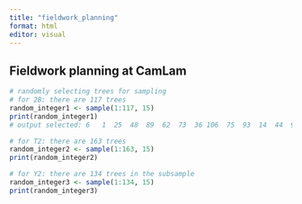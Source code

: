 ```yaml
---
title: "fieldwork_planning"
format: html
editor: visual
---
```


## Fieldwork planning at CamLam

```r
# randomly selecting trees for sampling
# for 2B: there are 117 trees
random_integer1 <- sample(1:117, 15)
print(random_integer1)
# output selected: 6   1  25  48  89  62  73  36 106  75  93  14  44  96  65

# for T2: there are 163 trees
random_integer2 <- sample(1:163, 15)
print(random_integer2)

# for Y2: there are 134 trees in the subsample
random_integer3 <- sample(1:134, 15)
print(random_integer3)
```

